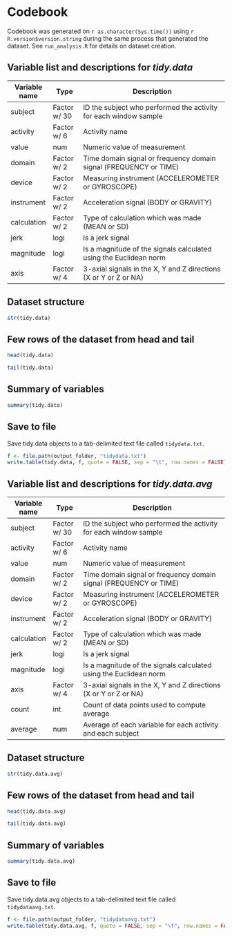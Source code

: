 Codebook
========

Codebook was generated on `r as.character(Sys.time())` using `r R.version$version.string`
during the same process that generated the dataset. 
See `run_analysis.R` for details on dataset creation.


Variable list and descriptions for *tidy.data*
----------------------------------------------

Variable name |   Type       |  Description                                                      |
--------------|--------------|-------------------------------------------------------------------|
subject       | Factor w/ 30 | ID the subject who performed the activity for each window sample  |
activity      | Factor w/ 6  | Activity name                                                     |
value         | num          | Numeric value of measurement                                      |
domain        | Factor w/ 2  | Time domain signal or frequency domain signal (FREQUENCY or TIME) |
device        | Factor w/ 2  | Measuring instrument (ACCELEROMETER or GYROSCOPE)                 |
instrument    | Factor w/ 2  | Acceleration signal (BODY or GRAVITY)                             |
calculation   | Factor w/ 2  | Type of calculation which was made (MEAN or SD)                   |
jerk          | logi         | Is a jerk signal                                                  |
magnitude     | logi         | Is a magnitude of the signals calculated using the Euclidean norm |
axis          | Factor w/ 4  | 3-axial signals in the X, Y and Z directions (X or Y or Z or NA)  |


Dataset structure
-----------------

```r
str(tidy.data)
```


Few rows of the dataset from head and tail
------------------------------------------

```r
head(tidy.data)

tail(tidy.data)
```

Summary of variables
--------------------

```r
summary(tidy.data)
```

Save to file
------------

Save tidy.data objects to a tab-delimited text file called `tidydata.txt`.

```r
f <- file.path(output_folder, "tidydata.txt")
write.table(tidy.data, f, quote = FALSE, sep = "\t", row.names = FALSE)
```





Variable list and descriptions for *tidy.data.avg*
--------------------------------------------------

Variable name |   Type       |  Description                                                      |
--------------|--------------|-------------------------------------------------------------------|
subject       | Factor w/ 30 | ID the subject who performed the activity for each window sample  |
activity      | Factor w/ 6  | Activity name                                                     |
value         | num          | Numeric value of measurement                                      |
domain        | Factor w/ 2  | Time domain signal or frequency domain signal (FREQUENCY or TIME) |
device        | Factor w/ 2  | Measuring instrument (ACCELEROMETER or GYROSCOPE)                 |
instrument    | Factor w/ 2  | Acceleration signal (BODY or GRAVITY)                             |
calculation   | Factor w/ 2  | Type of calculation which was made (MEAN or SD)                   |
jerk          | logi         | Is a jerk signal                                                  |
magnitude     | logi         | Is a magnitude of the signals calculated using the Euclidean norm |
axis          | Factor w/ 4  | 3-axial signals in the X, Y and Z directions (X or Y or Z or NA)  |
count         | int          | Count of data points used to compute average                      |
average       | num          | Average of each variable for each activity and each subject       |


Dataset structure
-----------------

```r
str(tidy.data.avg)
```


Few rows of the dataset from head and tail
------------------------------------------

```r
head(tidy.data.avg)

tail(tidy.data.avg)
```

Summary of variables
--------------------

```r
summary(tidy.data.avg)
```

Save to file
------------

Save tidy.data.avg objects to a tab-delimited text file called `tidydataavg.txt`.

```r
f <- file.path(output_folder, "tidydataavg.txt")
write.table(tidy.data.avg, f, quote = FALSE, sep = "\t", row.names = FALSE)
```




